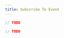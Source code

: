 ```yaml
---
title: Subscribe To Event
---
```






<!-- embedme subscribe-to-event.beacon.ts -->

```ts live
// TODO
```

<!-- embedme subscribe-to-event.taquito.ts -->

```ts live
// TODO
```


